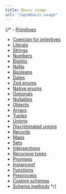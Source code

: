 ```yaml
---
title: Basic usage
url: "/api#basic-usage"
---
```

{/* - [Primitives](#primitives)
- [Coercion for primitives](#coercion-for-primitives)
- [Literals](#literals)
- [Strings](#strings)
- [Numbers](#numbers)
- [BigInts](#bigints)
- [NaNs](#nans)
- [Booleans](#booleans)
- [Dates](#dates-1)
- [Zod enums](#zod-enums)
- [Native enums](#native-enums)
- [Optionals](#optionals)
- [Nullables](#nullables)
- [Objects](#objects)
- [Arrays](#arrays)
- [Tuples](#tuples)
- [Unions](#unions)
- [Discriminated unions](#discriminated-unions)
- [Records](#records)
- [Maps](#maps)
- [Sets](#sets)
- [Intersections](#intersections)
- [Recursive types](#recursive-types)
- [Promises](#promises)
- [Instanceof](#instanceof)
- [Functions](#functions)
- [Preprocess](#preprocess)
- [Custom schemas](#custom-schemas)
- [Schema methods](#schema-methods) */}
